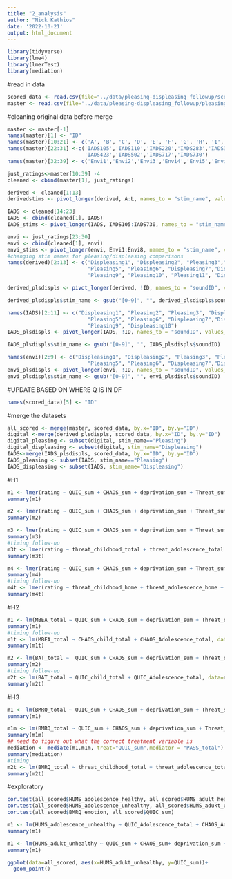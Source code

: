 ```yaml
---
title: "2_analysis"
author: "Nick Kathios"
date: '2022-10-21'
output: html_document
---
```

```r
library(tidyverse)
library(lme4)
library(lmerTest)
library(mediation)
```

#read in data
```r
scored_data <- read.csv(file="../data/pleasing-displeasing_followup/scored_data.csv")
master <- read.csv(file="../data/pleasing-displeasing_followup/pleasing_displeasing_scored.csv")
```

#cleaning original data before merge
```r
master <- master[-1]
names(master)[1] <- "ID"
names(master)[10:21] <- c('A', 'B', 'C', 'D', 'E', 'F', 'G', 'H', 'I', 'J','K','L')
names(master)[22:31] <-c('IADS105','IADS110','IADS220','IADS283','IADS351','IADS353',
                         'IADS423','IADS502','IADS717','IADS730')
names(master)[32:39] <- c('Envi1','Envi2','Envi3','Envi4','Envi5','Envi6','Envi7','Envi8')

just_ratings<-master[10:39] -4
cleaned <- cbind(master[1], just_ratings)

derived <- cleaned[1:13]
derivedstims <- pivot_longer(derived, A:L, names_to = "stim_name", values_to = "rating" )

IADS <- cleaned[14:23]
IADS <- cbind(cleaned[1], IADS)
IADS_stims <- pivot_longer(IADS, IADS105:IADS730, names_to = "stim_name", values_to = "rating" )

envi <- just_ratings[23:30]
envi <- cbind(cleaned[1], envi)
envi_stims <- pivot_longer(envi, Envi1:Envi8, names_to = "stim_name", values_to = "rating" )
#changing stim names for pleasing/displeasing comparisons
names(derived)[2:13] <- c("Displeasing1", "Displeasing2", "Pleasing3","Displeasing4",
                          "Pleasing5", "Pleasing6", "Displeasing7","Displeasing8",
                          "Pleasing9", "Pleasing10", "Pleasing11", "Displeasing12")

derived_plsdispls <- pivot_longer(derived, !ID, names_to = "soundID", values_to = "rating" )

derived_plsdispls$stim_name <- gsub("[0-9]", "", derived_plsdispls$soundID)

names(IADS)[2:11] <- c("Displeasing1", "Pleasing2", "Pleasing3", "Displeasing4",
                          "Pleasing5", "Pleasing6", "Displeasing7","Displeasing8",
                          "Pleasing9", "Displeasing10")
IADS_plsdispls <- pivot_longer(IADS, !ID, names_to = "soundID", values_to = "rating")

IADS_plsdispls$stim_name <- gsub("[0-9]", "", IADS_plsdispls$soundID)

names(envi)[2:9] <- c("Displeasing1", "Displeasing2", "Pleasing3", "Pleasing4",
                          "Pleasing5", "Pleasing6", "Displeasing7","Displeasing8")
envi_plsdispls <- pivot_longer(envi, !ID, names_to = "soundID", values_to = "rating")
envi_plsdispls$stim_name <- gsub("[0-9]", "", envi_plsdispls$soundID)
```

#UPDATE BASED ON WHERE Q IS IN DF
```r
names(scored_data)[5] <- "ID"
```

#merge the datasets
```r
all_scored <- merge(master, scored_data, by.x="ID", by.y="ID")
digital <-merge(derived_plsdispls, scored_data, by.x="ID", by.y="ID")
digital_pleasing <- subset(digital, stim_name=="Pleasing")
digital_displeasing <- subset(digital, stim_name="Displeasing")
IADS<-merge(IADS_plsdispls, scored_data, by.x="ID", by.y="ID")
IADS_pleasing <- subset(IADS, stim_name=="Pleasing")
IADS_displeasing <- subset(IADS, stim_name="Displeasing")
```

#H1
```r
m1 <- lmer(rating ~ QUIC_sum + CHAOS_sum + deprivation_sum + Threat_sum + (1 | ID) + (1 | soundID), data=digital_pleasing)
summary(m1)

m2 <- lmer(rating ~ QUIC_sum + CHAOS_sum + deprivation_sum + Threat_sum + (1 | ID) + (1 | soundID), data=digital_displeasing)
summary(m2)

m3 <- lmer(rating ~ QUIC_sum + CHAOS_sum + deprivation_sum + Threat_sum + (1 | ID) + (1 | soundID), data=IADS_pleasing)
summary(m3)
#timing follow-up
m3t <- lmer(rating ~ threat_childhood_total + threat_adolescence_total + (1 | ID) + (1 | soundID), data=IADS_pleasing)
summary(m3t)

m4 <- lmer(rating ~ QUIC_sum + CHAOS_sum + deprivation_sum + Threat_sum + (1 | ID)+ (1 | soundID), data=IADS_displeasing)
summary(m4)
#timing follow-up
m4t <- lmer(rating ~ threat_childhood_home + threat_adolescence_home + (1 | ID) + (1 | soundID), data=IADS_displeasing)
summary(m4t)
```

#H2
```r
m1 <- lm(MBEA_total ~ QUIC_sum + CHAOS_sum + deprivation_sum + Threat_sum, data=all_scored)
summary(m1)
#timing follow-up
m1t <- lm(MBEA_total ~ CHAOS_child_total + CHAOS_Adolescence_total, data=all_scored)
summary(m1t)

m2 <- lm(BAT_total ~  QUIC_sum + CHAOS_sum + deprivation_sum + Threat_sum, data=all_scored)
summary(m2)
#timing follow-up
m2t <- lm(BAT_total ~ QUIC_child_total + QUIC_Adolescence_total, data=all_scored)
summary(m2t)
```

#H3
```r
m1 <- lm(BMRQ_total ~ QUIC_sum + CHAOS_sum + deprivation_sum + Threat_sum, data=all_scored)
summary(m1)

m1m <- lm(BMRQ_total ~ QUIC_sum + CHAOS_sum + deprivation_sum + Threat_sum + PASS_total, data=all_scored)
summary(m1m)
## need to figure out what the correct treatment variable is
mediation <- mediate(m1,m1m, treat="QUIC_sum",mediator = "PASS_total")
summary(mediation)
#timing
m2t <- lm(BMRQ_total ~ threat_childhood_total + threat_adolescence_total, data=all_scored)
summary(m2t)
```

#exploratory
```r
cor.test(all_scored$HUMS_adolescence_healthy, all_scored$HUMS_adult_healthy)
cor.test(all_scored$HUMS_adolescence_unhealthy, all_scored$HUMS_adukt_unhealthy)
cor.test(all_scored$BMRQ_emotion, all_scored$QUIC_sum)

m1 <- lm(HUMS_adolescence_unhealthy ~ QUIC_Adolescence_total + CHAOS_Adolescence_total+ deprivation_Adolescence_total + threat_adolescence_total, data=all_scored)
summary(m1)

m1 <- lm(HUMS_adukt_unhealthy ~ QUIC_sum + CHAOS_sum+ deprivation_sum + Threat_sum, data=all_scored)
summary(m1)

ggplot(data=all_scored, aes(x=HUMS_adukt_unhealthy, y=QUIC_sum))+
  geom_point()
```